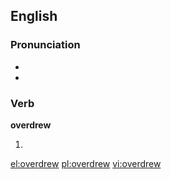 ==English==

===Pronunciation===
* {{X-SAMPA|/'/}}
* {{IPA|/ˈovəɻdrʊə/}}

===Verb===
'''overdrew'''

# {{simple past of|overdraw}}

[[el:overdrew]]
[[pl:overdrew]]
[[vi:overdrew]]